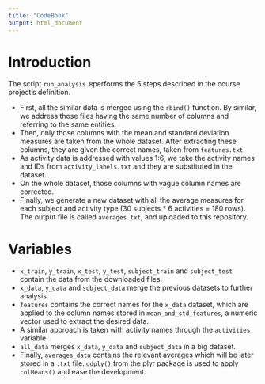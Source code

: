 ```yaml
---
title: "CodeBook"
output: html_document
---
```


# Introduction

The script `run_analysis.R`performs the 5 steps described in the course project's definition.

* First, all the similar data is merged using the `rbind()` function. By similar, we address those files having the same number of columns and referring to the same entities.
* Then, only those columns with the mean and standard deviation measures are taken from the whole dataset. After extracting these columns, they are given the correct names, taken from `features.txt`.
* As activity data is addressed with values 1:6, we take the activity names and IDs from `activity_labels.txt` and they are substituted in the dataset.
* On the whole dataset, those columns with vague column names are corrected.
* Finally, we generate a new dataset with all the average measures for each subject and activity type (30 subjects * 6 activities = 180 rows). The output file is called `averages.txt`, and uploaded to this repository.

# Variables

* `x_train`, `y_train`, `x_test`, `y_test`, `subject_train` and `subject_test` contain the data from the downloaded files.
* `x_data`, `y_data` and `subject_data` merge the previous datasets to further analysis.
* `features` contains the correct names for the `x_data` dataset, which are applied to the column names stored in `mean_and_std_features`, a numeric vector used to extract the desired data.
* A similar approach is taken with activity names through the `activities` variable.
* `all_data` merges `x_data`, `y_data` and `subject_data` in a big dataset.
* Finally, `averages_data` contains the relevant averages which will be later stored in a `.txt` file. `ddply()` from the plyr package is used to apply `colMeans()` and ease the development.
